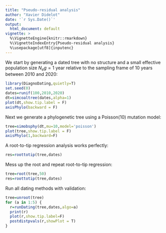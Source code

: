 ```yaml
---
title: "Pseudo-residual analysis"
author: "Xavier Didelot"
date: '`r Sys.Date()`'
output:
  html_document: default
vignette: >
  %\VignetteEngine{knitr::rmarkdown}
  %\VignetteIndexEntry{Pseudo-residual analysis}
  %\usepackage[utf8]{inputenc}
---
```


We start by generating a dated tree with no structure and a small effective population size 
$N_e g=1$ year relative to the sampling frame of 10 years between 2010 and 2020:

```r
library(DiagnoDating,quietly=T)
set.seed(0)
dates=runif(100,2010,2020)
dt=simcoaltree(dates,alpha=1)
plot(dt,show.tip.label = F)
axisPhylo(backward = F)
```

Next we generate a phylogenetic tree using a Poisson(10) mutation model:
```r
tree=simobsphy(dt,mu=10,model='poisson')
plot(tree,show.tip.label = F)
axisPhylo(1,backward=F)
```

A root-to-tip regression analysis works perfectly:

```r
res=roottotip(tree,dates)
```

Mess up the root and repeat root-to-tip regression:
```r
tree=root(tree,50)
res=roottotip(tree,dates)
```

Run all dating methods with validation:
```r
tree=unroot(tree)
for (a in 1:5) {
  r=runDating(tree,dates,algo=a)
  print(r)
  plot(r,show.tip.label=F)
  postdistpvals(r,showPlot = T)
}
```
